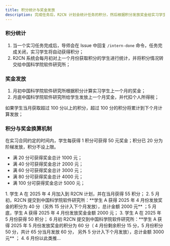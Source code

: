 ```yaml
---
title: 积分统计与奖金发放
description: 完成任务后，R2CN 计划会统计任务的积分，然后根据积分发放奖金给实习学生。
---
```


### 积分统计

1. 当一个实习任务完成后，导师会在 Issue 中回复 `/intern-done` 命令，任务完成关闭，实习学生将自动获得积分；
2. R2CN 系统会每月初对上一个月份获取积分的学生进行统计，并将积分情况转交给中国科学院软件研究所；

### 奖金发放

1. 月初中国科学院软件研究所根据积分计算实习学生上一个月的奖金；
2. 月底中国科学院软件研究所给学生发放上一个月奖金，并代扣个人所得税；

<Note type="success" title="提示">
    如果学生当月获取超过 100 分以上的积分，超过 100 分的积分将累计到下个月计算发放；
</Note>

### 积分与奖金换算机制

在实习合同约定的时间内，学生每获得 1 积分可获得 50 元奖金；积分已 20 分为阶梯发放，积分不设上限。

- 满 20  分可获得奖金总计 1000 元；
- 满 40  分可获得奖金总计 2000 元；
- 满 60  分可获得奖金总计 3000 元；
- 满 80  分可获得奖金总计 4000 元；
- 满 100 分可获得奖金总计 5000 元；

<Note type="success" title="每月发放奖金为所有积分的总奖金减去已发放奖金，如">
    1. 学生 A 在 2025 年 4 月加入到 R2CN 计划，并在当月获得 55 积分；
    2. 5 月初，R2CN 提交到中国科学院软件研究所：**学生 A 获得 2025 年 4 月份发放奖金的积分为 40 分（另外 15 分计入下个月发放），总计金额 2000 元** ；5 月底，学生 A 获得 2025 年 4 月份发放奖金金额 2000 元；
    3. 学生 A 在 2025 年 5 月份获得 50 积分； 6 月初 R2CN 提交到中国科学院软件研究所：**学生 A 获得 2025 年 5 月份发放奖金的积分为 60 分（ 4 月份剩余积分 15 分，5 月份积分 50 分，共计 65 分当月发放 60 分， 另外 5 分计入下个月发放），总计金额 3000 元** ；
    4. 6 月份以此类推...
</Note>
